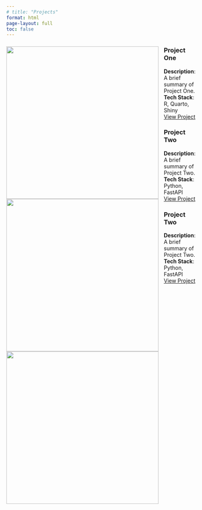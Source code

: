 ```yaml
---
# title: "Projects"
format: html
page-layout: full
toc: false
---
```


::: {.grid}

::: {.g-col-4}
![](images/acronym.jpg){width=400px style="float:left; margin-right:1em;"}

### Project One  
**Description**: A brief summary of Project One.  
**Tech Stack**: R, Quarto, Shiny  
[View Project](research/project1.qmd)
:::

::: {.g-col-4}
![](images/logo.png){width=400px style="float:left; margin-right:1em;"}

### Project Two  
**Description**: A brief summary of Project Two.  
**Tech Stack**: Python, FastAPI  
[View Project](research/project2.qmd)
:::

::: {.g-col-4}
![](images/logo.png){width=400px style="float:left; margin-right:1em;"}

### Project Two  
**Description**: A brief summary of Project Two.  
**Tech Stack**: Python, FastAPI  
[View Project](research/project2.qmd)
:::

:::